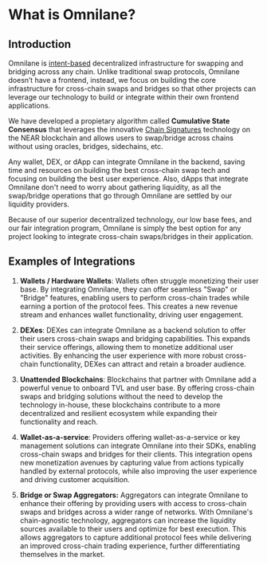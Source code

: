 # What is Omnilane?

## Introduction

Omnilane is [intent-based](https://blog.uniswap.org/uniswap-labs-and-across-propose-standard-for-cross-chain-intents) decentralized infrastructure for swapping and bridging across any chain. Unlike traditional swap protocols, Omnilane doesn’t have a frontend, instead, we focus on building the core infrastructure for cross-chain swaps and bridges so that other projects can leverage our technology to build or integrate within their own frontend applications.

We have developed a propietary algorithm called **Cumulative State Consensus** that leverages the innovative [Chain Signatures](https://docs.near.org/build/chain-abstraction/chain-signatures) technology on the NEAR blockchain and allows users to swap/bridge across chains without using oracles, bridges, sidechains, etc.

Any wallet, DEX, or dApp can integrate Omnilane in the backend, saving time and resources on building the best cross-chain swap tech and focusing on building the best user experience. Also, dApps that integrate Omnilane don't need to worry about gathering liquidity, as all the swap/bridge operations that go through Omnilane are settled by our liquidity providers.

Because of our superior decentralized technology, our low base fees, and our fair integration program, Omnilane is simply the best option for any project looking to integrate cross-chain swaps/bridges in their application.

## Examples of Integrations

1. **Wallets / Hardware Wallets**: Wallets often struggle monetizing their user base. By integrating Omnilane, they can offer seamless "Swap" or "Bridge" features, enabling users to perform cross-chain trades while earning a portion of the protocol fees. This creates a new revenue stream and enhances wallet functionality, driving user engagement.

2. **DEXes**: DEXes can integrate Omnilane as a backend solution to offer their users cross-chain swaps and bridging capabilities. This expands their service offerings, allowing them to monetize additional user activities. By enhancing the user experience with more robust cross-chain functionality, DEXes can attract and retain a broader audience.

3. **Unattended Blockchains**: Blockchains that partner with Omnilane add a powerful venue to onboard TVL and user base. By offering cross-chain swaps and bridging solutions without the need to develop the technology in-house, these blockchains contribute to a more decentralized and resilient ecosystem while expanding their functionality and reach.

4. **Wallet-as-a-service**: Providers offering wallet-as-a-service or key management solutions can integrate Omnilane into their SDKs, enabling cross-chain swaps and bridges for their clients. This integration opens new monetization avenues by capturing value from actions typically handled by external protocols, while also improving the user experience and driving customer acquisition.

5. **Bridge or Swap Aggregators:** Aggregators can integrate Omnilane to enhance their offering by providing users with access to cross-chain swaps and bridges across a wider range of networks. With Omnilane's chain-agnostic technology, aggregators can increase the liquidity sources available to their users and optimize for best execution. This allows aggregators to capture additional protocol fees while delivering an improved cross-chain trading experience, further differentiating themselves in the market.